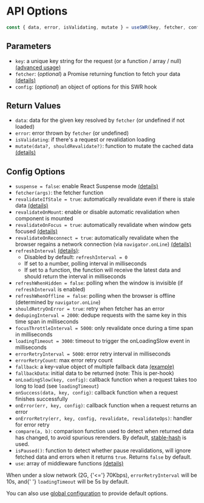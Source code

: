 
# API Options

```js
const { data, error, isValidating, mutate } = useSWR(key, fetcher, config)
```

## Parameters

- `key`: a unique key string for the request (or a function / array / null) [(advanced usage)](/docs/conditional-fetching)
- `fetcher`: (_optional_) a Promise returning function to fetch your data [(details)](/docs/data-fetching)
- `config`: (_optional_) an object of options for this SWR hook

## Return Values

- `data`: data for the given key resolved by `fetcher` (or undefined if not loaded)
- `error`: error thrown by `fetcher` (or undefined)
- `isValidating`: if there's a request or revalidation loading
- `mutate(data?, shouldRevalidate?)`: function to mutate the cached data [(details)](/docs/mutation)

## Config Options

- `suspense = false`: enable React Suspense mode [(details)](/docs/suspense)
- `fetcher(args)`: the fetcher function
- `revalidateIfStale = true`: automatically revalidate even if there is stale data [(details)](/docs/revalidation#disable-automatic-revalidations)
- `revalidateOnMount`: enable or disable automatic revalidation when component is mounted
- `revalidateOnFocus = true`: automatically revalidate when window gets focused [(details)](/docs/revalidation)
- `revalidateOnReconnect = true`: automatically revalidate when the browser regains a network connection (via `navigator.onLine`) [(details)](/docs/revalidation)
- `refreshInterval` [(details)](/docs/revalidation):
  - Disabled by default: `refreshInterval = 0`
  - If set to a number, polling interval in milliseconds
  - If set to a function, the function will receive the latest data and should return the interval in milliseconds
- `refreshWhenHidden = false`: polling when the window is invisible (if `refreshInterval` is enabled)
- `refreshWhenOffline = false`: polling when the browser is offline (determined by `navigator.onLine`)
- `shouldRetryOnError = true`: retry when fetcher has an error
- `dedupingInterval = 2000`: dedupe requests with the same key in this time span in milliseconds
- `focusThrottleInterval = 5000`: only revalidate once during a time span in milliseconds
- `loadingTimeout = 3000`: timeout to trigger the onLoadingSlow event in milliseconds
- `errorRetryInterval = 5000`: error retry interval in milliseconds
- `errorRetryCount`: max error retry count
- `fallback`: a key-value object of multiple fallback data [(example)](/docs/with-nextjs)
- `fallbackData`: initial data to be returned (note: This is per-hook)
- `onLoadingSlow(key, config)`: callback function when a request takes too long to load (see `loadingTimeout`)
- `onSuccess(data, key, config)`: callback function when a request finishes successfully
- `onError(err, key, config)`: callback function when a request returns an error
- `onErrorRetry(err, key, config, revalidate, revalidateOps)`: handler for error retry
- `compare(a, b)`: comparison function used to detect when returned data has changed, to avoid spurious rerenders. By default, [stable-hash](https://github.com/shuding/stable-hash) is used.
- `isPaused()`: function to detect whether pause revalidations, will ignore fetched data and errors when it returns `true`. Returns `false` by default.
- `use`: array of middleware functions [(details)](/docs/middleware)

<Callout emoji="💡">
  When under a slow network (2G, {'<='} 70Kbps), <code>errorRetryInterval</code> will be 10s, and{' '}
  <code>loadingTimeout</code> will be 5s by default.
</Callout>

You can also use [global configuration](/docs/global-configuration) to provide default options.
